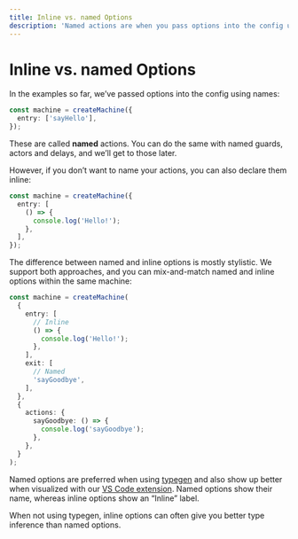```yaml
---
title: Inline vs. named Options
description: 'Named actions are when you pass options into the config using names. You can also declare your actions inline without names.'
---
```


# Inline vs. named Options

<!-- deps: ["options-api"] -->

In the examples so far, we’ve passed options into the config using names:

```ts
const machine = createMachine({
  entry: ['sayHello'],
});
```

These are called **named** actions. You can do the same with named guards, actors and delays, and we’ll get to those later.

However, if you don’t want to name your actions, you can also declare them inline:

```ts
const machine = createMachine({
  entry: [
    () => {
      console.log('Hello!');
    },
  ],
});
```

The difference between named and inline options is mostly stylistic. We support both approaches, and you can mix-and-match named and inline options within the same machine:

```ts
const machine = createMachine(
  {
    entry: [
      // Inline
      () => {
        console.log('Hello!');
      },
    ],
    exit: [
      // Named
      'sayGoodbye',
    ],
  },
  {
    actions: {
      sayGoodbye: () => {
        console.log('sayGoodbye');
      },
    },
  }
);
```

Named options are preferred when using [typegen](/xstate/typescript/typegen.mdx) and also show up better when visualized with our [VS Code extension](/tools/xstate-vscode-extension.mdx). Named options show their name, whereas inline options show an “Inline” label.

When not using typegen, inline options can often give you better type inference than named options.
